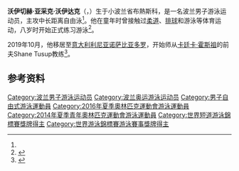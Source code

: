 {{NoteTA|G1=Aquatics}}
{{Infobox swimmer
| name           = 沃伊切赫·沃伊达克
| image          = 
| caption        = 
| fullname       = 沃伊切赫·亚采克·沃伊达克
| nationality    = 
| strokes        = [[自由泳|自由泳]]
| club           = 
| birth_date     = {{birth date and age|1996|3|13|df=yes}}
| birth_place    = {{POL}}[[小波兰省|小波兰省]][[布熱斯科|布熱斯科]]<ref name=pko>{{cite web |script-title=pl:Polska Reprezentacja Olimpijska Rio 2016 |url=http://www.olimpijski.pl/pl/rio2016/t/639,30653,plywanie.html |publisher={{lang|pl|Polski Komitet Olimpijski}} |accessdate=2017-07-27 |archive-url=https://web.archive.org/web/20181130003200/http://www.olimpijski.pl/pl/rio2016/t/639,30653,plywanie.html |archive-date=2018-11-30}}</ref>
| death_date     = 
| death_place    = 
| height         = {{convert|1.86|m|ftin|abbr=on}}
| weight         = {{convert|84|kg|lb|abbr=on}}
| medaltemplates = 
{{MedalSport|男子[[游泳|游泳]]}}
{{MedalCountry|{{POL}}}}
{{MedalCompetition|[[世界游泳锦标赛|世界游泳锦标赛]]}}
{{MedalSilver|[[2017年世界游泳锦标赛|2017 布达佩斯]]|[[2017年世界游泳锦标赛游泳比赛|800米自由泳]]}}
{{MedalCompetition|[[世界短池游泳锦标赛|世界短池游泳锦标赛]]}}
{{MedalBronze|[[2016年世界短道游泳錦標賽|2016 温莎]]|1500米自由泳}}
{{MedalCompetition|欧洲青年游泳锦标赛}}
{{MedalGold|2014 多德雷赫特|400米自由泳}}
{{MedalSilver|2014 多德雷赫特|800米自由泳}}
{{MedalBronze|2013 波兹南|800米自由泳}}
}}

'''沃伊切赫·亚采克·沃伊达克'''（{{lang-pl|Wojciech Jacek Wojdak}}，{{bd|1996年|3月13日||}}）生于小波兰省布熱斯科，是一名波兰男子游泳运动员，主攻中长距离自由泳<ref name=pko/>。他在童年时曾接触过[[柔道|柔道]]、[[排球|排球]]和游泳等体育运动，八岁时开始正式练习游泳<ref>{{cite web|url=https://www.fina.org/athletes/wojciech-wojdak|title=Wojciech Wojdak|work=[[国际游泳联合会|FINA]]|accessdate=2020-07-07|archiveurl=https://archive.today/20200707083818/https://www.fina.org/athletes/wojciech-wojdak|archivedate=2020-07-07|dead-url=no}}</ref>。

2019年10月，他移居至[[意大利|意大利]][[利尼亚诺萨比亚多罗|利尼亚诺萨比亚多罗]]，开始师从[[卡廷卡·霍斯祖|卡廷卡·霍斯祖]]的前夫Shane Tusup教练<ref>{{cite web|url=https://www.przegladsportowy.pl/plywanie/wojciech-wojdak-ma-nowego-trenera-shane-tusup-poprowadzi-polaka/pyet8zh|script-title=pl:Zaufał katowi. Kontrowersyjny Tusup nowym trenerem Wojdaka|publisher={{lang|pl|Prezeglad Sportowy}}|date=2019-10-23|accessdate=2020-07-07|archiveurl=https://web.archive.org/web/20191208222852/https://www.przegladsportowy.pl/plywanie/wojciech-wojdak-ma-nowego-trenera-shane-tusup-poprowadzi-polaka/pyet8zh|archivedate=2019-12-08}}</ref>。

==参考资料==
{{reflist}}

{{Authority control}}

{{DEFAULTSORT:Wojdak, Wojciech}}
[[Category:波兰男子游泳运动员|Category:波兰男子游泳运动员]]
[[Category:波兰奥运游泳运动员|Category:波兰奥运游泳运动员]]
[[Category:男子自由式游泳運動員|Category:男子自由式游泳運動員]]
[[Category:2016年夏季奧林匹克運動會游泳運動員|Category:2016年夏季奧林匹克運動會游泳運動員]]
[[Category:2014年夏季青年奧林匹克運動會游泳運動員|Category:2014年夏季青年奧林匹克運動會游泳運動員]]
[[Category:世界短道游泳錦標賽獎牌得主|Category:世界短道游泳錦標賽獎牌得主]]
[[Category:世界游泳錦標賽游泳賽事獎牌得主|Category:世界游泳錦標賽游泳賽事獎牌得主]]